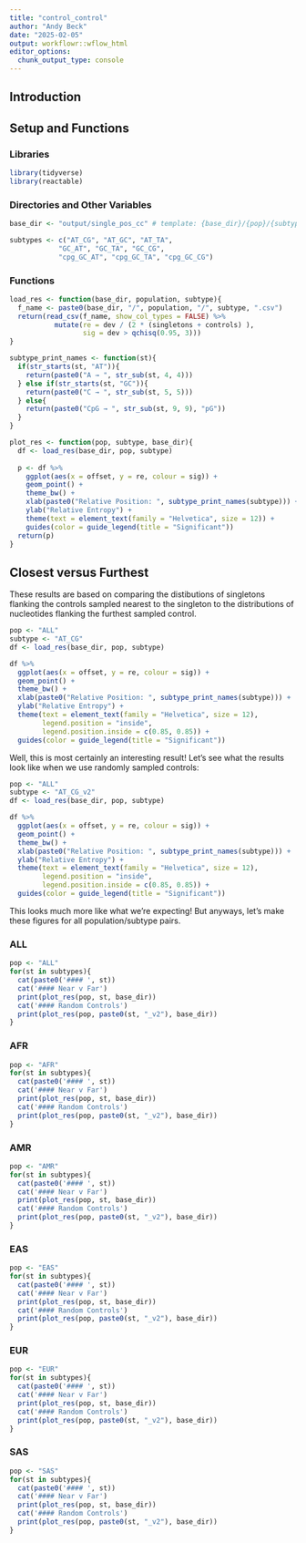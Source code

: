 ```yaml
---
title: "control_control"
author: "Andy Beck"
date: "2025-02-05"
output: workflowr::wflow_html
editor_options:
  chunk_output_type: console
---
```


## Introduction

## Setup and Functions

### Libraries 

```r
library(tidyverse)
library(reactable)
```

### Directories and Other Variables

```r
base_dir <- "output/single_pos_cc" # template: {base_dir}/{pop}/{subtype}.csv or {subtype}_v2.csv

subtypes <- c("AT_CG", "AT_GC", "AT_TA",
            "GC_AT", "GC_TA", "GC_CG",
            "cpg_GC_AT", "cpg_GC_TA", "cpg_GC_CG")
```

### Functions

```r
load_res <- function(base_dir, population, subtype){
  f_name <- paste0(base_dir, "/", population, "/", subtype, ".csv")
  return(read_csv(f_name, show_col_types = FALSE) %>%
           mutate(re = dev / (2 * (singletons + controls) ),
                  sig = dev > qchisq(0.95, 3)))
}

subtype_print_names <- function(st){
  if(str_starts(st, "AT")){
    return(paste0("A → ", str_sub(st, 4, 4)))
  } else if(str_starts(st, "GC")){
    return(paste0("C → ", str_sub(st, 5, 5)))
  } else{
    return(paste0("CpG → ", str_sub(st, 9, 9), "pG"))
  }
}

plot_res <- function(pop, subtype, base_dir){
  df <- load_res(base_dir, pop, subtype)
  
  p <- df %>%
    ggplot(aes(x = offset, y = re, colour = sig)) +
    geom_point() +
    theme_bw() +
    xlab(paste0("Relative Position: ", subtype_print_names(subtype))) +
    ylab("Relative Entropy") +
    theme(text = element_text(family = "Helvetica", size = 12)) +
    guides(color = guide_legend(title = "Significant"))
  return(p)
}
```

## Closest versus Furthest

These results are based on comparing the distibutions of singletons flanking the controls sampled nearest to the singleton to the distributions of nucleotides flanking the furthest sampled control.

```r
pop <- "ALL"
subtype <- "AT_CG"
df <- load_res(base_dir, pop, subtype)

df %>%
  ggplot(aes(x = offset, y = re, colour = sig)) +
  geom_point() +
  theme_bw() +
  xlab(paste0("Relative Position: ", subtype_print_names(subtype))) +
  ylab("Relative Entropy") +
  theme(text = element_text(family = "Helvetica", size = 12),
        legend.position = "inside",
        legend.position.inside = c(0.85, 0.85)) +
  guides(color = guide_legend(title = "Significant"))

```

Well, this is most certainly an interesting result! Let's see what the results look like when we use randomly sampled controls:

```r
pop <- "ALL"
subtype <- "AT_CG_v2"
df <- load_res(base_dir, pop, subtype)

df %>%
  ggplot(aes(x = offset, y = re, colour = sig)) +
  geom_point() +
  theme_bw() +
  xlab(paste0("Relative Position: ", subtype_print_names(subtype))) +
  ylab("Relative Entropy") +
  theme(text = element_text(family = "Helvetica", size = 12),
        legend.position = "inside",
        legend.position.inside = c(0.85, 0.85)) +
  guides(color = guide_legend(title = "Significant"))
```

This looks much more like what we're expecting! But anyways, let's make these figures for all population/subtype pairs.

### ALL

```r
pop <- "ALL"
for(st in subtypes){
  cat(paste0('#### ', st))
  cat('#### Near v Far')
  print(plot_res(pop, st, base_dir))
  cat('#### Random Controls')
  print(plot_res(pop, paste0(st, "_v2"), base_dir))
}
```

### AFR

```r
pop <- "AFR"
for(st in subtypes){
  cat(paste0('#### ', st))
  cat('#### Near v Far')
  print(plot_res(pop, st, base_dir))
  cat('#### Random Controls')
  print(plot_res(pop, paste0(st, "_v2"), base_dir))
}
```

### AMR

```r
pop <- "AMR"
for(st in subtypes){
  cat(paste0('#### ', st))
  cat('#### Near v Far')
  print(plot_res(pop, st, base_dir))
  cat('#### Random Controls')
  print(plot_res(pop, paste0(st, "_v2"), base_dir))
}
```

### EAS

```r
pop <- "EAS"
for(st in subtypes){
  cat(paste0('#### ', st))
  cat('#### Near v Far')
  print(plot_res(pop, st, base_dir))
  cat('#### Random Controls')
  print(plot_res(pop, paste0(st, "_v2"), base_dir))
}
```

### EUR

```r
pop <- "EUR"
for(st in subtypes){
  cat(paste0('#### ', st))
  cat('#### Near v Far')
  print(plot_res(pop, st, base_dir))
  cat('#### Random Controls')
  print(plot_res(pop, paste0(st, "_v2"), base_dir))
}
```

### SAS

```r
pop <- "SAS"
for(st in subtypes){
  cat(paste0('#### ', st))
  cat('#### Near v Far')
  print(plot_res(pop, st, base_dir))
  cat('#### Random Controls')
  print(plot_res(pop, paste0(st, "_v2"), base_dir))
}
```


